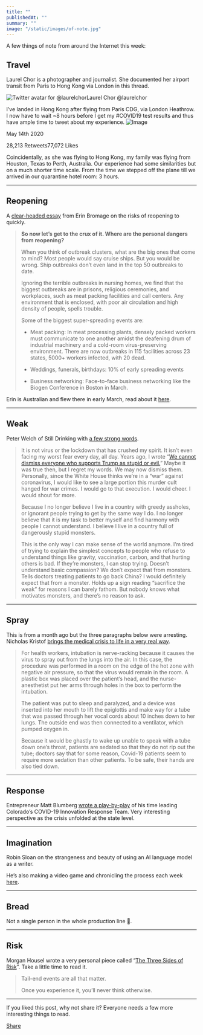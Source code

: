 ```yaml
---
title: ""
publishedAt: ""
summary: ""
image: "/static/images/of-note.jpg"
---
```


A few things of note from around the Internet this week:

Travel
------

Laurel Chor is a photographer and journalist. She documented her airport
transit from Paris to Hong Kong via London in this thread.

[](https://twitter.com/laurelchor/status/1260784481159442434?s=20)

![Twitter avatar for
@laurelchor](https://cdn.substack.com/image/twitter_name/w_36/laurelchor.jpg)Laurel
Chor @laurelchor

I’ve landed in Hong Kong after flying from Paris CDG, via London
Heathrow. I now have to wait \~8 hours before I get my \#COVID19 test
results and thus have ample time to tweet about my experience.
![Image](https://pbs.substack.com/media/EX80zAIVcAEGHyQ.jpg)

May 14th 2020

28,213 Retweets77,072 Likes

Coincidentally, as she was flying to Hong Kong, my family was flying
from Houston, Texas to Perth, Australia. Our experience had some
similarities but on a much shorter time scale. From the time we stepped
off the plane till we arrived in our quarantine hotel room: 3 hours.

* * * * *

Reopening
---------

A [clear-headed
essay](https://www.erinbromage.com/post/the-risks-know-them-avoid-them)
from Erin Bromage on the risks of reopening to quickly.

> **So now let’s get to the crux of it. Where are the personal dangers
> from reopening?**
>
> When you think of outbreak clusters, what are the big ones that come
> to mind? Most people would say cruise ships. But you would be wrong.
> Ship outbreaks don’t even land in the top 50 outbreaks to date.
>
> Ignoring the terrible outbreaks in nursing homes, we find that the
> biggest outbreaks are in prisons, religious ceremonies, and
> workplaces, such as meat packing facilities and call centers. Any
> environment that is enclosed, with poor air circulation and high
> density of people, spells trouble.
>
> Some of the biggest super-spreading events are:
>
> -   Meat packing: In meat processing plants, densely packed workers
>     must communicate to one another amidst the deafening drum of
>     industrial machinery and a cold-room virus-preserving environment.
>     There are now outbreaks in 115 facilities across 23 states, 5000+
>     workers infected, with 20 dead.
>
> -   Weddings, funerals, birthdays: 10% of early spreading events
>
> -   Business networking: Face-to-face business networking like the
>     Biogen Conference in Boston in March.
>
Erin is Australian and flew there in early March, read about it
[here](https://www.erinbromage.com/post/flying-in-the-age-of-covid-19).

* * * * *

Weak
----

Peter Welch of Still Drinking with [a few strong
words](http://www.stilldrinking.org/kill-the-weak).

> It is not virus or the lockdown that has crushed my spirit. It isn’t
> even facing my worst fear every day, all day. Years ago, I wrote “[We
> cannot dismiss everyone who supports Trump as stupid or
> evil.](https://medium.com/@peterhuntwelch/the-american-experiment-is-failing-eab7bdd327d7)”
> Maybe it was true then, but I regret my words. We may now dismiss
> them. Personally, since the White House thinks we’re in a “war”
> against coronavirus, I would like to see a large portion this murder
> cult hanged for war crimes. I would go to that execution. I would
> cheer. I would shout for more.
>
> Because I no longer believe I live in a country with greedy assholes,
> or ignorant people trying to get by the same way I do. I no longer
> believe that it is my task to better myself and find harmony with
> people I cannot understand. I believe I live in a country full of
> dangerously stupid monsters.
>
> This is the only way I can make sense of the world anymore. I’m tired
> of trying to explain the simplest concepts to people who refuse to
> understand things like gravity, vaccination, carbon, and that hurting
> others is bad. If they’re monsters, I can stop trying. Doesn’t
> understand basic compassion? We don’t expect that from monsters. Tells
> doctors treating patients to go back China? I would definitely expect
> that from a monster. Holds up a sign reading “sacrifice the weak” for
> reasons I can barely fathom. But nobody knows what motivates monsters,
> and there’s no reason to ask.

* * * * *

Spray
-----

This is from a month ago but the three paragraphs below were arresting.
Nicholas Kristof [brings the medical crisis to life in a very real
way](https://www.nytimes.com/2020/04/11/opinion/sunday/coronavirus-hospitals-bronx.html).

> For health workers, intubation is nerve-racking because it causes the
> virus to spray out from the lungs into the air. In this case, the
> procedure was performed in a room on the edge of the hot zone with
> negative air pressure, so that the virus would remain in the room. A
> plastic box was placed over the patient’s head, and the
> nurse-anesthetist put her arms through holes in the box to perform the
> intubation.
>
> The patient was put to sleep and paralyzed, and a device was inserted
> into her mouth to lift the epiglottis and make way for a tube that was
> passed through her vocal cords about 10 inches down to her lungs. The
> outside end was then connected to a ventilator, which pumped oxygen
> in.
>
> Because it would be ghastly to wake up unable to speak with a tube
> down one’s throat, patients are sedated so that they do not rip out
> the tube; doctors say that for some reason, Covid-19 patients seem to
> require more sedation than other patients. To be safe, their hands are
> also tied down.

* * * * *

Response
--------

Entrepreneur Matt Blumberg [wrote a
play-by-play](https://www.onlyonceblog.com/2020/03/state-of-colorado-covid-19-innovation-response-team-part-i-a-different-kind-of-startup)
of his time leading Colorado’s COVID-19 Innovation Response Team. Very
interesting perspective as the crisis unfolded at the state level.

* * * * *

Imagination
-----------

Robin Sloan on the strangeness and beauty of using an AI language model
as a writer.

He’s also making a video game and chronicling the process each week
[here](https://www.robinsloan.com/overworld/week/7/).

* * * * *

Bread
-----

Not a single person in the whole production line 🤖.

* * * * *

Risk
----

Morgan Housel wrote a very personal piece called “[The Three Sides of
Risk](http://www.collaborativefund.com/blog/the-three-sides-of-risk/)”.
Take a little time to read it.

> Tail-end events are all that matter.
>
> Once you experience it, you’ll never think otherwise.

* * * * *

If you liked this post, why not share it? Everyone needs a few more
interesting things to read.

[Share](https://ofnote.substack.com/p/week-of-may-18-2020?&utm_source=substack&utm_medium=email&utm_content=share&action=share)
